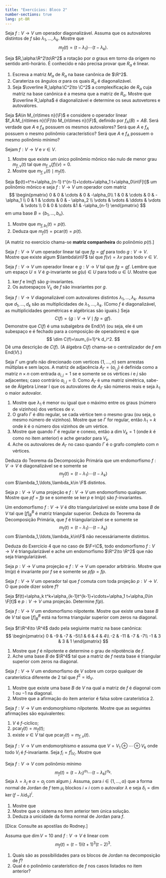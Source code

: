 ```yaml
---
title: "Exercícios: Bloco 2"
number-sections: true
lang: pt-BR
--- 
```



:::{#exr-}
Seja $f:V\to V$ um operador diagonalizável. Assuma que 
os autovalores distintos de $f$ são $\lambda_1,\ldots,\lambda_k$. Mostre que 
$$
m_f(t)=(t-\lambda_1)\cdots(t-\lambda_k).
$$ 
:::


:::{#exr-}
Seja $R_\alpha:\R^2\to\R^2$ a rotação por $\alpha$ graus em torno da origem no sentido anti-horário. É conhecido e não precisa provar que $R_\alpha$ é linear.

1. Escreva a matriz $M_\alpha$ de $R_\alpha$ na base canônica de $\R^2$.
2. Carateriza os ângulos $\alpha$ para os quais $R_\alpha$ é diagonalizável. 
3. Seja $\overline R_\alpha:\C^2\to \C^2$ a complexificação de $R_\alpha$ cuja matriz na base canônica é a mesma que a matriz de $R_\alpha$. Mostre que $\overline R_\alpha$ é diagonalizável e determine os seus autovetores e autovalores.
:::

:::{#exr-}
Seja $A\in M_{n\times n}(\F)$ e considere o operador linear $f_A:M_{n\times n}(\F)\to M_{n\times n}(\F)$, definido por $f_A(B)=AB$.  Será verdade que $A$ e $f_A$ 
possuem os mesmos autovalores? Será que $A$ e $f_A$ possuem o mesmo
polinômio característico? Será que $A$ e $f_A$ possuem o mesmo polinômio mínimo? 
:::

:::{#exr-}
Sejam $f:V\to V$ e $v\in V$.

1. Mostre que existe um único polinômio mônico não nulo de menor grau $m_{f,v}(t)$ tal que $m_{f,v}(f)(v)=0$. 
2. Mostre que $m_{f,v}(t)\mid m_f(t)$.
:::

:::{#exr-mat-comp}
Seja $p(t)=t^n+\alpha_{n-1} t^{n-1}+\cdots+\alpha_1 t+\alpha_0\in\F[t]$ um polinômio mônico e seja 
$f:V\to V$ um operador com matriz 
$$
    \begin{pmatrix} 0 & 0 & \cdots & 0 & -\alpha_0\\
                    1 & 0 & \cdots & 0 & -\alpha_1 \\
                    0 & 1 & \cdots & 0 & - \alpha_2 \\
                    \vdots & \vdots & \ddots & \vdots & \vdots \\
                    0 & 0 & \cdots &1 & -\alpha_{n-1}
    \end{pmatrix}
$$
em uma base $B=\{b_1,\ldots,b_n\}$.

1. Mostre que $m_{f,b_1}(t)=p(t)$.
2. Deduza que $m_f(t)=\mbox{pcar}(t)=p(t)$. 
   
[A matriz no exercício chama-se **matriz companheira** do polinômio $p(t)$.]
:::

:::{#exr-}
Seja $f:V\to V$ um operador linear tal que $fg=gf$ para todo $g:V\to V$. Mostre que existe algum $\lambda\in\F$ tal que $f(v)=\lambda v$ para todo $v\in V$. 
:::

:::{#exr-}
Seja $f:V\to V$ um operador linear e $g:V\to V$ tal que $fg=gf$. Lembre que um espaço $U\leq V$ é $g$-invariante se $g(u)\in U$ para todo $u\in U$. Mostre que 

1. $\ker f$ e $\mbox{Im}(f)$ são $g$-invariantes.
2. Os autoespaços $V_\lambda$ de $f$ são invariantes por $g$.
:::

:::{#exr-}
Seja $f:V\to V$ diagonalizável com autovalores distintos $\lambda_1,\ldots,\lambda_k$. Assuma que $d_1,\ldots,d_k$ são as multiplicidades de $\lambda_1,\ldots,\lambda_k$. (Como $f$ é diagonalizável, as multiplicidades geométricas e algébricas são iguais.) Seja 
$$
    C(f)=\{g:V\to V\mid fg=gf\}.
$$ 
Demonstre que $C(f)$ é uma subalgebra de $\mbox{End}(V)$ (ou seja, ele é um subespaço e é fechado para a composição de operadores) e que 
$$
    \dim C(f)=\sum_{i=1}^k d_i^2. 
$$
Dê uma descrição de $C(f)$.
(A álgebra $C(f)$ chama-se o centralizador de $f$ em $\mbox{End}(V)$.)
:::


:::{#exr-}
Seja $\Gamma$ um grafo não direcionado com vertices $\{1,\ldots,n\}$ sem arrestas múltiplas e sem laços. 
A matriz de adjacência $A_\Gamma=(a_{i,j})$ é definida como a matriz $n\times n$ com entrada $a_{i,j}=1$ se e somente se 
os vértices $i$ e $j$ são adjacentes; caso contrário $a_{i,j}=0$. Como $A_\Gamma$ é uma matriz simétrica, sabe-se de Álgebra Linear I que os autovalores de $A_\Gamma$ são números reais e seja $\lambda_1$ o maior autovalor. 

1. Mostre que $\lambda_1$ é menor ou igual que o máximo entre os graus (número de vizinhos) dos vertices de $v$. 
2. O grafo $\Gamma$ é dito regular, se cada vértice tem o mesmo grau (ou seja, o mesmo número de vizinhos).  Mostre que se $\Gamma$ for regular, então $\lambda_1=k$ onde $k$ é o número dos vizinhos de um vértice.
3. Mostre que quando $\Gamma$ é regular e conexo, então a $\dim V_k=1$ (onde $k$ é como no item anterior) e ache gerador para $V_k$.
4. Ache os autovalores de $A_\Gamma$ no caso quando $\Gamma$ é o grafo completo com $n$ vértices. 
:::

:::{#exr-}
Deduza do Teorema da Decomposição Primária que um endomorfismo $f:V\to V$ 
é diagonalizável se e somente se 
$$
m_f(t)=(t-\lambda_1)\cdots (t-\lambda_k) 
$$
com $\lambda_1,\ldots,\lambda_k\in \F$ distintos.
:::

:::{#exr-}
Seja $p:V\to V$ uma projeção e $f:V\to V$ um endomorfismo qualquer. Mostre que $pf=fp$ se e somente se $\ker p$ e $\mbox{Im}(p)$ são $f$-invariantes. 
:::

:::{#exr-}
Um endomorfismo $f:V\to V$ é dito triangularizável se existe uma base $B$ de $V$ tal que $[f]_B^B$ é matriz 
triangular superior. Deduza do Teorema da Decomposição Primária, que $f$ é triangularizável se e somente se 
$$
m_f(t)=(t-\lambda_1)\cdots (t-\lambda_k)
$$
com $\lambda_1,\ldots,\lambda_k\in\F$ não necessáriamente distintos. 
:::


:::{#exr-}
Deduza do Exercício 4 que no caso de $\F=\C$, todo endomorfismo $f:V\to V$ é triangularizável e ache um endomorfismo $\R^2\to \R^2$ que não seja triangularizável.
:::

:::{#exr-}
Seja $p:V\to V$ uma projeção e $f:V\to V$ um operador arbitrário. Mostre que 
$\mbox{Im}(p)$ é invariante por $f$ se e somente se $pfp=fp$. 
:::

:::{#exr-}
Seja $f:V\to V$ um operador tal que $f$ comuta com toda projeção $p:V\to V$. O que pode dizer sobre $f$?
:::

:::{#exr-}
Seja $f(t)=\alpha_k t^k+\alpha_{k-1}t^{k-1}+\cdots+\alpha_1 t+\alpha_0\in \F[t]$ e $p:V\to V$ uma projeção. Determine $f(p)$. 
:::

:::{#exr-}
Seja $f: V\to V$ um endomorfismo nilpotente. Mostre que existe uma base $B$ de $V$ tal que 
$[f]_B^B$ está na forma triangular superior com zeros na diagonal.
:::

:::{#exr-}
Seja $f:\R^4\to \R^4$ dado pela segiuinte matriz na base canônica:
$$
\begin{pmatrix} 0 & -9 & -7 & -5\\1 &  6 &  4 &  4\\ -2 & -11 & -7 & -7\\ -1 &  3 &  3 &  1
\end{pmatrix}
$$

1. Mostre que $f$ é nilpotente e determine o grau de nilpotência de $f$.
2. Ache uma base $B$ de $\R^4$ tal que a matriz de $f$ nesta base é triangular superior com zeros na diagonal.
:::

:::{#exr-}
Seja $f:V\to V$ um endomorfismo de $V$ sobre um corpo qualquer de caraterística diferente de $2$ tal que $f^2=\mbox{id}_V$. 

1. Mostre que existe uma base $B$ de $V$ na qual a matriz de $f$ é diagonal com $1$ ou $-1$ na 
diagonal.
2. Mostre que a afirmação do item anterior é falsa sobre caraterística $2$.
:::

:::{#exr-}
Seja $f:V\to V$ um endomorphismo nilpotente. Mostre que as seguintes afirmações são equivalentes:

1. $V$ é $f$-cíclico;
2. $\mbox{pcar}_f(t)=m_f(t)$;
3. existe $v\in V$ tal que $\mbox{pcar}_f(t)=m_{f,v}(t)$.
:::

:::{#exr-}
Seja $f:V\to V$ um endomorphismo e assuma que $V=V_1\oplus\cdots\oplus V_k$ onde todo $V_i$ é $f$-invariante. Seja $f_i=f|_{V_i}$. Mostre que
\begin{align*}
    \mbox{pcar}_f(t)&=\mbox{pcar}_{f_1}(t)\cdots \mbox{pcar}_{f_k}(t);\\
    m_f(t)&=\mbox{MMC}(m_{f_1}(t),\ldots, m_{f_k}(t)).
\end{align*}
:::

:::{#exr-} 
Seja $f:V\to V$ com polinômio mínimo 
$$
    m_f(t)=(t-\lambda_1)^{\alpha_1}\cdots (t-\lambda_k)^{\alpha_k}.
$$
Seja $\lambda=\lambda_j$ e $\alpha=\alpha_j$ com algum $j$. Assuma, para $i\in\{1,\ldots,\alpha\}$ 
que a forma normal de Jordan de $f$ tem $\mu_i$ blockos $i\times i$ com o autovalor 
$\lambda$ e seja $\delta_i=\dim\ker(f-\lambda\mbox{id}_V)^i$. 

1. Mostre que 
\begin{align*}
    \mu_1+\mu_2+\mu_3+\cdots+\mu_{\alpha-1}+\mu_\alpha&=\delta_1\\
    \mu_1+2\mu_2+2\mu_3+\cdots+2\mu_{\alpha-1}+2\mu_\alpha&=\delta_2\\
    \mu_1+2\mu_2+3\mu_3+\cdots+3\mu_{\alpha-1}+3\mu_\alpha&=\delta_3\\
    &\vdots\\
    \mu_1+2\mu_2+3\mu_3+\cdots+(\alpha-1)\mu_{\alpha-1}+(\alpha-1)\mu_\alpha&=\delta_{\alpha-1}\\
    \mu_1+2\mu_2+3\mu_3+\cdots+(\alpha-1)\mu_{\alpha-1}+\alpha\mu_\alpha&=\delta_{\alpha}
\end{align*}
1. Mostre que o sistema no item anterior tem única solução.
2. Deduza a unicidade da forma normal de Jordan para $f$.

[Dica: Consulte as apostilas do Rodney.]
:::

:::{#exr-}
Assuma que $\dim V=10$ and $f:V\to V$ é linear com 
$$
    m_f(t)=(t-1)(t+1)^3(t-2)^3.
$$

1. Quais são as possibilidades para os blocos de Jordan na decomposição de $f$?
2. Qual é o polinômio caraterístico de $f$ nos casos listados no item anterior?
:::

